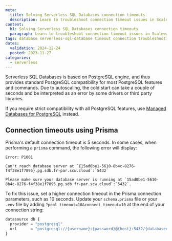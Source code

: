 ```yaml
---
meta:
  title: Solving Serverless SQL Databases connection timeouts
  description: Learn to troubleshoot connection timeout issues in Scaleway serverless SQL databases.
content:
  h1: Solving Serverless SQL Databases connection timeouts
  paragraph: Learn to troubleshoot connection timeout issues in Scaleway serverless SQL databases.
tags: database serverless-sql-database timeout connection troubleshooting error
dates:
  validation: 2024-12-24
  posted: 2023-11-27
categories:
  - serverless
---
```

Serverless SQL Databases is based on PostgreSQL engine, and thus provides standard PostgreSQL compatibility for most PostgreSQL features and commands. Due to autoscaling, the cold start can take a couple of seconds and be interpreted as an error by some drivers or third party libraries.

If you require strict compatibility with all PostgreSQL features, use [Managed Databases for PostgreSQL](/managed-databases/postgresql-and-mysql/quickstart/) instead.

## Connection timeouts using Prisma

Prisma's default connection timeout is 5 seconds. In some cases, when performing a `prisma` command, the following error will display:

```
Error: P1001

Can't reach database server at `{15ad0be1-5610-8b4c-8276-f4f38e1f7895}.pg.sdb.fr-par.scw.cloud`:`5432`

Please make sure your database server is running at `15ad0be1-5610-8b4c-8276-f4f38e1f7895.pg.sdb.fr-par.scw.cloud`:`5432`.
```

To fix this issue, set a higher connection timeout in the Prisma connection parameters, such as 10 seconds. Update your `schema.prisma` file or your `.env` file by adding `?pool_timeout=10&connect_timeout=10` at the end of your connection string:

```js
datasource db {
  provider = "postgresql"
  url      = "postgresql://{username}:{password}@{host}:5432/{databasename}?pool_timeout=10&connect_timeout=10"
}
```
